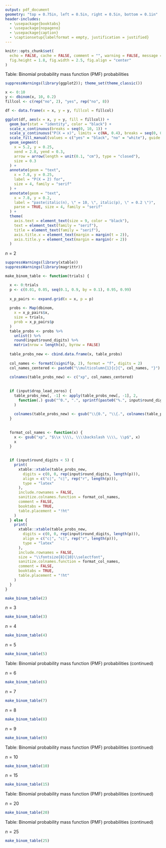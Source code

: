 ```yaml
---
output: pdf_document
geometry: "top = 0.75in, left = 0.5in, right = 0.5in, bottom = 0.1in"
header-includes: 
  - \usepackage{booktabs}
  - \usepackage{nopageno}
  - \usepackage{caption}
  - \captionsetup{labelformat = empty, justification = justified}
---
```


```r
knitr::opts_chunk$set(
  echo = FALSE, cache = FALSE, comment = "", warning = FALSE, message = FALSE,
  fig.height = 1.8, fig.width = 2.5, fig.align = "center"
)
```


\large Table: Binomial probability mass function (PMF) probabilities
\vspace{0.2in}


```r
suppressWarnings(library(ggplot2)); theme_set(theme_classic())

x <- 0:10
y <- dbinom(x, 10, 0.2)
fillcol <- c(rep("no", 2), "yes", rep("no", 8))

df <- data.frame(x = x, y = y, fillcol = fillcol)

ggplot(df, aes(x = x, y = y, fill = fillcol)) + 
  geom_bar(stat = "identity", color = "black") +
  scale_x_continuous(breaks = seq(0, 10, 1)) +
  scale_y_continuous("P(X = x)", limits = c(NA, 0.4), breaks = seq(0, 0.4, 0.1)) +
  scale_fill_manual(values = c("yes" = "black", "no" = "white"), guide = FALSE) +
  geom_segment(
    x = 5.2, y = 0.25, 
    xend = 2.8, yend = 0.3, 
    arrow = arrow(length = unit(0.1, "cm"), type = "closed"),
    size = 0.3
  ) +
  annotate(geom = "text",
    x = 7.8, y = 0.25,
    label = "P(X = 2) for",
    size = 4, family = "serif"
  ) +
  annotate(geom = "text",
    x = 7.8, y = 0.2,
    label = "paste(italic(n), \" = 10, \", italic(p), \" = 0.2 \")",
    parse = TRUE, size = 4, family = "serif"
  ) +
  theme(
    axis.text = element_text(size = 9, color = "black"),
    text = element_text(family = "serif"),
    title = element_text(family = "serif"),
    axis.title.x = element_text(margin = margin(t = 2)),
    axis.title.y = element_text(margin = margin(r = 2))
  )
```


$n=2$


```r
suppressWarnings(library(xtable))
suppressWarnings(library(magrittr))

make_binom_table <- function(trials) {

  x <- 0:trials
  p <- c(0.01, 0.05, seq(0.1, 0.9, by = 0.1), 0.95, 0.99)
  
  x_p_pairs <- expand.grid(x = x, p = p)
  
  probs <- Map(dbinom, 
    x = x_p_pairs$x,
    size = trials,
    prob = x_p_pairs$p
  )
  table_probs <- probs %>% 
    unlist() %>%
    round(input$round_digits) %>%
    matrix(nrow = length(x), byrow = FALSE)
  
  table_probs_new <- cbind.data.frame(x, table_probs)
  
  col_names <- formatC(signif(p, 2), format = "f", digits = 2)
  col_names_centered <- paste0("\\multicolumn{1}{c}{", col_names, "}")
  
  colnames(table_probs_new) <- c("xp", col_names_centered)
  
  
  if (input$drop_lead_zeros) {
    table_probs_new[, -1] <- apply(table_probs_new[, -1], 2, 
      function(.) gsub("^0.", ".", sprintf(paste0("%.", input$round_digits, "f"), .))
    )
  
    colnames(table_probs_new) <- gsub("\\{0.", "\\{.", colnames(table_probs_new))
  }
  
  
  format_col_names <- function(x) {
    x <- gsub("xp", "$\\x \\\\, \\\\backslash \\\\, \\p$", x)
    x
  }
  
  
  if (input$round_digits < 5) {
    print(
      xtable::xtable(table_probs_new, 
        digits = c(0, 0, rep(input$round_digits, length(p))),
        align = c("c|", "c|", rep("r", length(p))),
        type = "latex"
      ),
      include.rownames = FALSE,
      sanitize.colnames.function = format_col_names,
      comment = FALSE,
      booktabs = TRUE,
      table.placement = "!ht"
    )
  } else {
    print(
      xtable::xtable(table_probs_new, 
        digits = c(0, 0, rep(input$round_digits, length(p))),
        align = c("c|", "c|", rep("r", length(p))),
        type = "latex"
      ),
      include.rownames = FALSE,
      size = "\\fontsize{8}{10}\\selectfont",
      sanitize.colnames.function = format_col_names,
      comment = FALSE,
      booktabs = TRUE,
      table.placement = "!ht"
    )
  }
}

make_binom_table(2)
```


$n=3$

```r
make_binom_table(3)
```


$n=4$

```r
make_binom_table(4)
```


$n=5$

```r
make_binom_table(5)
```


\newpage

\large Table: Binomial probability mass function (PMF) probabilities (continued)
\vspace{0.25in}


$n=6$

```r
make_binom_table(6)
```


$n=7$

```r
make_binom_table(7)
```


$n=8$

```r
make_binom_table(8)
```


$n=9$

```r
make_binom_table(9)
```


\newpage

\large Table: Binomial probability mass function (PMF) probabilities (continued)
\vspace{0.25in}


$n=10$

```r
make_binom_table(10)
```


$n=15$

```r
make_binom_table(15)
```


\newpage

\large Table: Binomial probability mass function (PMF) probabilities (continued)
\vspace{0.25in}


$n=20$

```r
make_binom_table(20)
```


\newpage

\large Table: Binomial probability mass function (PMF) probabilities (continued)
\vspace{0.25in}


$n=25$

```r
make_binom_table(25)
```



